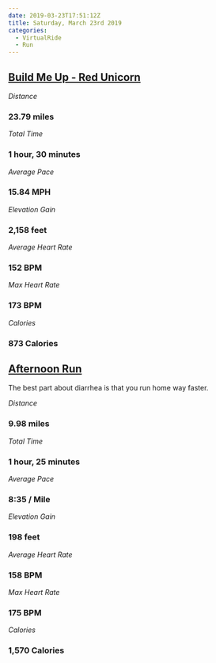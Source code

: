 ```yaml
---
date: 2019-03-23T17:51:12Z
title: Saturday, March 23rd 2019
categories:
  - VirtualRide
  - Run
---
```

## [Build Me Up - Red Unicorn](https://www.strava.com/activities/2235062031)

_Distance_

### 23.79 miles

_Total Time_

### 1 hour, 30 minutes

_Average Pace_

### 15.84 MPH

_Elevation Gain_

### 2,158 feet

_Average Heart Rate_

### 152 BPM

_Max Heart Rate_

### 173 BPM

_Calories_

### 873 Calories

## [Afternoon Run](https://www.strava.com/activities/2235241596)

The best part about diarrhea is that you run home way faster.

_Distance_

### 9.98 miles

_Total Time_

### 1 hour, 25 minutes

_Average Pace_

### 8:35 / Mile

_Elevation Gain_

### 198 feet

_Average Heart Rate_

### 158 BPM

_Max Heart Rate_

### 175 BPM

_Calories_

### 1,570 Calories
